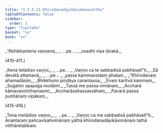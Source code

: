 ```yaml
---
title: "1.3.5.11 Khīrodanadāyikāvimānavatthu"
tableOfContents: false
sidebar:
  order: 3
type: "tipitaka"
basket: "su"
book: "vv"
---
```



<DynamicBreadcrumb />

<Division number="409" book="vv" bookNo="19" page="44">

<Paragraph number="419" type="verses" book="vv">
_“Abhikkantena vaṇṇena,_  
_ …pe… _  
_osadhī viya tārakā._  


(410–411.)
</Paragraph>

<Paragraph number="420" type="verses" book="vv">
_Kena tetādiso vaṇṇo,_  
_ …pe… _  
_Vaṇṇo ca te sabbadisā pabhāsatī”ti._  

</Paragraph>

</Division>
<Division number="412" book="vv" bookNo="19" page="44">

<Paragraph number="421" type="verses" book="vv">
_Sā devatā attamanā,_  
_ …pe… _  
_yassa kammassidaṃ phalaṃ._  

</Paragraph>

</Division>
<Division number="413" book="vv" bookNo="19" page="44">

<Paragraph number="422" type="verses" book="vv">
_“Khīrodanaṃ ahamadāsiṃ,_  
_Bhikkhuno piṇḍāya carantassa;_  
_Evaṃ karitvā kammaṃ,_  
_Sugatiṃ upapajja modāmi._  

</Paragraph>

</Division>
<Division number="414" book="vv" bookNo="19" page="45">

<Paragraph number="423" type="verses" book="vv">
_Tassā me passa vimānaṃ,_  
_Accharā kāmavaṇṇinīhamasmi;_  
_Accharāsahassassāhaṃ,_  
_Pavarā passa puññānaṃ vipākaṃ._  


(415–416.)
</Paragraph>

<Paragraph number="424" type="verses" book="vv">
_Tena metādiso vaṇṇo,_  
_ …pe… _  
_Vaṇṇo ca me sabbadisā pabhāsatī”ti._  

</Paragraph>

<Paragraph number="425" book="vv">
Anantaraṃ pañcavīsativimānaṃ yathā khīrodanadāyikāvimānaṃ tathā vitthāretabbaṃ.
</Paragraph>
</Division>